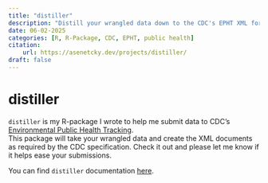```yaml
---
title: "distiller"
description: "Distill your wrangled data down to the CDC's EPHT XML format"
date: 06-02-2025
categories: [R, R-Package, CDC, EPHT, public health] 
citation: 
    url: https://asenetcky.dev/projects/distiller/
draft: false 
---
```


# distiller

`distiller` is my R-package I wrote to help me submit data to CDC's 
[Environmental Public Health Tracking](https://www.cdc.gov/environmental-health-tracking/about/index.html).  
This package will take your wrangled data and create the XML documents as 
required by the CDC specification.  Check it out and please let me know if it 
helps ease your submissions.

You can find `distiller` documentation [here](https://asenetcky.github.io/distiller/).